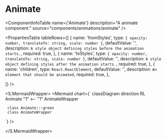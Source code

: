 

<Meta title="ApplicationModel/Components/Animations/Animate/docs" />

# Animate

<ComponentInfoTable
  name={'Animate'}
  description="A animate component."
  source="components/animations/animate"
/>

<PropertiesTable
  tableRows={[
    {
      name: 'fromStyles',
      type: `{
              opacity: number,
              translateTo: string,
              scale: number
            }`,
      defaultValue: '',
      description: `A style object defining styles before the animation starts.`,
      required: true,
    },
    {
      name: 'toStyles',
      type: `{
              opacity: number,
              translateTo: string,
              scale: number
            }`,
      defaultValue: '',
      description: `A style object defining styles after the animation starts.`,
      required: true,
    },
     {
      name: 'children',
      type: `React.ReactElement`,
      defaultValue: '',
      description: `An element that should be animated`,
      required: true,
    },

]}
/>

<S.MermaidWrapper>
<Mermaid
  chart={`
     classDiagram
     direction RL
     Animate "1" <-- "1" AnimateWrapper

     class Animate:::green
     class AnimateWrapper

`}
/>

</S.MermaidWrapper>

<ReferenceList tableRows={[]} />
